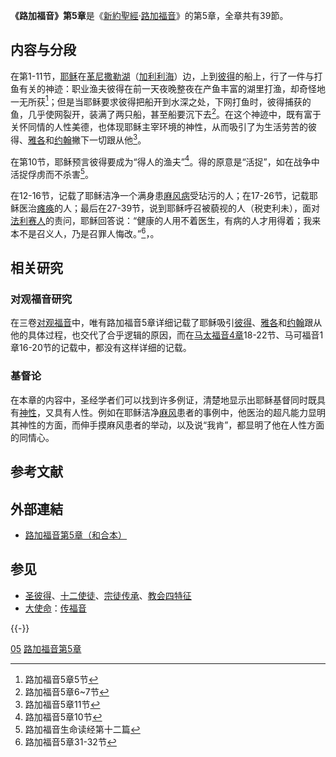 {{耶稣}}

'''《路加福音》第5章'''是《[[新約聖經|新約聖經]]·[[路加福音|路加福音]]》的第5章，全章共有39節。

== 内容与分段 ==
在第1-11节，[[耶稣|耶稣]]在[[革尼撒勒湖|革尼撒勒湖]]（[[加利利海|加利利海]]）边，上到[[彼得|彼得]]的船上，行了一件与打鱼有关的神迹：职业渔夫彼得在前一天夜晚整夜在产鱼丰富的湖里打渔，却奇怪地一无所获<ref>路加福音5章5节</ref>；但是当耶稣要求彼得把船开到水深之处，下网打鱼时，彼得捕获的鱼，几乎使网裂开，装满了两只船，甚至船要沉下去<ref>路加福音5章6~7节</ref>。在这个神迹中，既有富于关怀同情的人性美德，也体现耶稣主宰环境的神性，从而吸引了为生活劳苦的彼得、[[雅各|雅各]]和[[约翰|约翰]]撇下一切跟从他<ref>路加福音5章11节</ref>。

在第10节，耶稣预言彼得要成为“得人的渔夫”<ref>路加福音5章10节</ref>。得的原意是“活捉”，如在战争中活捉俘虏而不杀害<ref>路加福音生命读经第十二篇</ref>。

在12-16节，记载了耶稣洁净一个满身患[[麻风病|麻风病]]受玷污的人；在17-26节，记载耶稣医治[[瘫痪|瘫痪]]的人；最后在27-39节，说到耶稣呼召被藐视的人（税吏利未），面对[[法利赛人|法利赛人]]的责问，耶稣回答说：“健康的人用不着医生，有病的人才用得着；我来本不是召义人，乃是召罪人悔改。”<ref>路加福音5章31-32节</ref>，。

== 相关研究 ==

=== 对观福音研究 ===
在三卷[[对观福音|对观福音]]中，唯有路加福音5章详细记载了耶稣吸引[[彼得|彼得]]、[[雅各|雅各]]和[[约翰|约翰]]跟从他的具体过程，也交代了合乎逻辑的原因，而在[[马太福音4章|马太福音4章]]18-22节、马可福音1章16-20节的记载中，都没有这样详细的记载。

=== 基督论 ===
{{See also|基督论}}

在本章的内容中，圣经学者们可以找到许多例证，清楚地显示出耶稣基督同时既具有[[神性|神性]]，又具有人性。例如在耶稣洁净[[麻风|麻风]]患者的事例中，他医治的超凡能力显明其神性的方面，而伸手摸麻风患者的举动，以及说“我肯”，都显明了他在人性方面的同情心。

== 参考文献 ==
{{Reflist|20em}}

== 外部連結 ==
* [https://www.biblegateway.com/passage/?search=Luke+5&version=CUVS 路加福音第5章（和合本）] {{Wayback|url=https://www.biblegateway.com/passage/?search=Luke+5&version=CUVS |date=20170729004900 }}

== 参见 ==
{{Portal box|基督教|书籍}}
* [[圣彼得|圣彼得]]、[[十二使徒|十二使徒]]、[[宗徒传承|宗徒传承]]、[[教会四特征|教会四特征]]
* [[大使命|大使命]]：[[传福音|传福音]]

{{-}}
{{Serial|上一章|{{Bible|路加福音|4}}|《[[新约圣经|新约圣经]]·[[四福音书|四福音书]]》各[[圣经章节|章]]<br />'''《[[路加福音|路加福音]]》第5章'''|下一章|{{Bible|路加福音|6}}}}

[[Category:路加福音章节|05]]
[[Category:路加福音第5章|]]